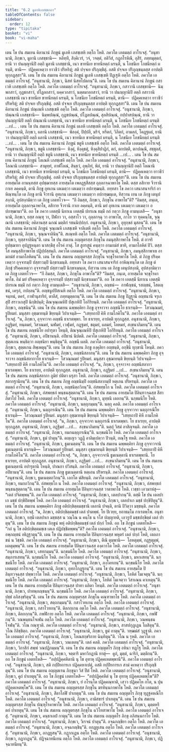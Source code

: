 ```yaml
---
title: "6.2 มูลาทิเภสชฺชกถา"
tableOfContents: false
sidebar:
  order: 12
type: "tipitaka"
basket: "vi"
book: "vi-maha"
---
```



<DynamicBreadcrumb />

<Division number="263" book="vi-maha">

<Paragraph number="1203" book="vi-maha">
เตน โข ปน สมเยน คิลานานํ ภิกฺขูนํ มูเลหิ เภสชฺเชหิ อตฺโถ โหติ. ภควโต เอตมตฺถํ อาโรเจสุํ. “อนุชานามิ, ภิกฺขเว, มูลานิ เภสชฺชานิ—  หลิทฺทึ, สิงฺคิเวรํ, วจํ, วจตฺตํ, อติวิสํ, กฏุกโรหิณึ, อุสีรํ, ภทฺทมุตฺตกํ, ยานิ วา ปนญฺญานิปิ อตฺถิ มูลานิ เภสชฺชานิ, เนว ขาทนีเย ขาทนียตฺถํ ผรนฺติ, น โภชนีเย โภชนียตฺถํ ผรนฺติ, ตานิ—  ปฏิคฺคเหตฺวา ยาวชีวํ ปริหริตุํ; สติ ปจฺจเย ปริภุญฺชิตุํ. อสติ ปจฺจเย ปริภุญฺชนฺตสฺส อาปตฺติ ทุกฺกฏสฺสา”ติ.
</Paragraph>

<Paragraph number="1204" book="vi-maha">
เตน โข ปน สมเยน คิลานานํ ภิกฺขูนํ มูเลหิ เภสชฺเชหิ ปิฏฺเฐหิ อตฺโถ โหติ. ภควโต เอตมตฺถํ อาโรเจสุํ. “อนุชานามิ, ภิกฺขเว, นิสทํ นิสทโปตกนฺ”ติ.
</Paragraph>

<Paragraph number="1205" book="vi-maha">
เตน โข ปน สมเยน คิลานานํ ภิกฺขูนํ กสาเวหิ เภสชฺเชหิ อตฺโถ โหติ. ภควโต เอตมตฺถํ อาโรเจสุํ. “อนุชานามิ, ภิกฺขเว, กสาวานิ เภสชฺชานิ—  นิมฺพกสาวํ, กุฏชกสาวํ, ปโฏลกสาวํ, ผคฺควกสาวํ, นตฺตมาลกสาวํ, ยานิ วา ปนญฺญานิปิ อตฺถิ กสาวานิ เภสชฺชานิ เนว ขาทนีเย ขาทนียตฺถํ ผรนฺติ, น โภชนีเย โภชนียตฺถํ ผรนฺติ, ตานิ—  ปฏิคฺคเหตฺวา ยาวชีวํ ปริหริตุํ; สติ ปจฺจเย ปริภุญฺชิตุํ. อสติ ปจฺจเย ปริภุญฺชนฺตสฺส อาปตฺติ ทุกฺกฏสฺสา”ติ.
</Paragraph>

<Paragraph number="1206" book="vi-maha">
เตน โข ปน สมเยน คิลานานํ ภิกฺขูนํ ปณฺเณหิ เภสชฺเชหิ อตฺโถ โหติ. ภควโต เอตมตฺถํ อาโรเจสุํ. “อนุชานามิ, ภิกฺขเว, ปณฺณานิ เภสชฺชานิ—  นิมฺพปณฺณํ, กุฏชปณฺณํ, ปโฏลปณฺณํ, สุลสิปณฺณํ, กปฺปาสปณฺณํ, ยานิ วา ปนญฺญานิปิ อตฺถิ ปณฺณานิ เภสชฺชานิ, เนว ขาทนีเย ขาทนียตฺถํ ผรนฺติ, น โภชนีเย โภชนียตฺถํ ผรนฺติ …เป… .
</Paragraph>

<Paragraph number="1207" book="vi-maha">
เตน โข ปน สมเยน คิลานานํ ภิกฺขูนํ ผเลหิ เภสชฺเชหิ อตฺโถ โหติ. ภควโต เอตมตฺถํ อาโรเจสุํ. “อนุชานามิ, ภิกฺขเว, ผลานิ เภสชฺชานิ—  พิลงฺคํ, ปิปฺปลึ, มริจํ, หรีตกํ, วิภีตกํ, อามลกํ, โคฏฺฐผลํ, ยานิ วา ปนญฺญานิปิ อตฺถิ ผลานิ เภสชฺชานิ, เนว ขาทนีเย ขาทนียตฺถํ ผรนฺติ, น โภชนีเย โภชนียตฺถํ ผรนฺติ …เป… .
</Paragraph>

<Paragraph number="1208" book="vi-maha">
เตน โข ปน สมเยน คิลานานํ ภิกฺขูนํ ชตูหิ เภสชฺเชหิ อตฺโถ โหติ. ภควโต เอตมตฺถํ อาโรเจสุํ. “อนุชานามิ, ภิกฺขเว, ชตูนิ เภสชฺชานิ—  หิงฺคุํ, หิงฺคุชตุํ, หิงฺคุสิปาฏิกํ, ตกํ, ตกปตฺตึ, ตกปณฺณึ, สชฺชุลสํ, ยานิ วา ปนญฺญานิปิ อตฺถิ ชตูนิ เภสชฺชานิ, เนว ขาทนีเย ขาทนียตฺถํ ผรนฺติ …เป… .
</Paragraph>

<Paragraph number="1209" book="vi-maha">
เตน โข ปน สมเยน คิลานานํ ภิกฺขูนํ โลเณหิ เภสชฺเชหิ อตฺโถ โหติ. ภควโต เอตมตฺถํ อาโรเจสุํ. “อนุชานามิ, ภิกฺขเว, โลณานิ เภสชฺชานิ—  สามุทฺทํ, กาฬโลณํ, สินฺธวํ, อุพฺภิทํ, พิลํ, ยานิ วา ปนญฺญานิปิ อตฺถิ โลณานิ เภสชฺชานิ, เนว ขาทนีเย ขาทนียตฺถํ ผรนฺติ, น โภชนีเย โภชนียตฺถํ ผรนฺติ, ตานิ—  ปฏิคฺคเหตฺวา ยาวชีวํ ปริหริตุํ; สติ ปจฺจเย ปริภุญฺชิตุํ. อสติ ปจฺจเย ปริภุญฺชนฺตสฺส อาปตฺติ ทุกฺกฏสฺสา”ติ.
</Paragraph>

</Division>
<Division number="264" book="vi-maha">

<Paragraph number="1210" book="vi-maha">
เตน โข ปน สมเยน อายสฺมโต อานนฺทสฺส อุปชฺฌายสฺส อายสฺมโต เพลฏฺฐสีสสฺส ถุลฺลกจฺฉาพาโธ โหติ. ตสฺส ลสิกาย จีวรานิ กาเย ลคฺคนฺติ, ตานิ ภิกฺขู อุทเกน เตเมตฺวา เตเมตฺวา อปกฑฺฒนฺติ. อทฺทสา โข ภควา เสนาสนจาริกํ อาหิณฺฑนฺโต เต ภิกฺขู ตานิ จีวรานิ อุทเกน เตเมตฺวา เตเมตฺวา อปกฑฺฒนฺเต, ทิสฺวาน เยน เต ภิกฺขู เตนุปสงฺกมิ, อุปสงฺกมิตฺวา เต ภิกฺขู เอตทโวจ—  “กึ อิมสฺส, ภิกฺขเว, ภิกฺขุโน อาพาโธ”ติ? “อิมสฺส, ภนฺเต, อายสฺมโต ถุลฺลกจฺฉาพาโธ, ลสิกาย จีวรานิ กาเย ลคฺคนฺติ, ตานิ มยํ อุทเกน เตเมตฺวา เตเมตฺวา อปกฑฺฒามา”ติ. อถ โข ภควา เอตสฺมึ นิทาเน เอตสฺมึ ปกรเณ ธมฺมึ กถํ กตฺวา ภิกฺขู อามนฺเตสิ—  “อนุชานามิ, ภิกฺขเว, ยสฺส กณฺฑุ วา, ปิฬกา วา, อสฺสาโว วา, ถุลฺลกจฺฉุ วา อาพาโธ, กาโย วา ทุคฺคนฺโธ, จุณฺณานิ เภสชฺชานิ; อคิลานสฺส ฉกณํ มตฺติกํ รชนนิปฺปกฺกํ. อนุชานามิ, ภิกฺขเว, อุทุกฺขลํ มุสลนฺ”ติ.
</Paragraph>

<Paragraph number="1211" book="vi-maha">
เตน โข ปน สมเยน คิลานานํ ภิกฺขูนํ จุณฺเณหิ เภสชฺเชหิ จาลิเตหิ อตฺโถ โหติ. ภควโต เอตมตฺถํ อาโรเจสุํ. “อนุชานามิ, ภิกฺขเว, จุณฺณจาลินินฺ”ติ. สเณฺหหิ อตฺโถ โหติ. ภควโต เอตมตฺถํ อาโรเจสุํ. “อนุชานามิ, ภิกฺขเว, ทุสฺสจาลินินฺ”ติ.
</Paragraph>

<Paragraph number="1212" book="vi-maha">
เตน โข ปน สมเยน อญฺญตรสฺส ภิกฺขุโน อมนุสฺสิกาพาโธ โหติ. ตํ อาจริยุปชฺฌายา อุปฏฺฐหนฺตา นาสกฺขึสุ อโรคํ กาตุํ. โส สูกรสูนํ คนฺตฺวา อามกมํสํ ขาทิ, อามกโลหิตํ ปิวิ. ตสฺส โส อมนุสฺสิกาพาโธ ปฏิปฺปสฺสมฺภิ. ภควโต เอตมตฺถํ อาโรเจสุํ. “อนุชานามิ, ภิกฺขเว, อมนุสฺสิกาพาเธ อามกมํสํ อามกโลหิตนฺ”ติ.
</Paragraph>

</Division>
<Division number="265" book="vi-maha">

<Paragraph number="1213" book="vi-maha">
เตน โข ปน สมเยน อญฺญตรสฺส ภิกฺขุโน จกฺขุโรคาพาโธ โหติ. ตํ ภิกฺขู ปริคฺคเหตฺวา อุจฺจารมฺปิ ปสฺสาวมฺปิ นิกฺขาเมนฺติ. อทฺทสา โข ภควา เสนาสนจาริกํ อาหิณฺฑนฺโต เต ภิกฺขู ตํ ภิกฺขุํ ปริคฺคเหตฺวา อุจฺจารมฺปิ ปสฺสาวมฺปิ นิกฺขาเมนฺเต, ทิสฺวาน เยน เต ภิกฺขู เตนุปสงฺกมิ, อุปสงฺกมิตฺวา เต ภิกฺขู เอตทโวจ—  “กึ อิมสฺส, ภิกฺขเว, ภิกฺขุโน อาพาโธ”ติ? “อิมสฺส, ภนฺเต, อายสฺมโต จกฺขุโรคาพาโธ. อิมํ มยํ ปริคฺคเหตฺวา อุจฺจารมฺปิ ปสฺสาวมฺปิ นิกฺขาเมมา”ติ. อถ โข ภควา เอตสฺมึ นิทาเน เอตสฺมึ ปกรเณ ธมฺมึ กถํ กตฺวา ภิกฺขู อามนฺเตสิ—  “อนุชานามิ, ภิกฺขเว, อญฺชนํ—  กาฬญฺชนํ, รสญฺชนํ, โสตญฺชนํ, เครุกํ, กปลฺลนฺ”ติ. อญฺชนูปปิสเนหิ อตฺโถ โหติ. ภควโต เอตมตฺถํ อาโรเจสุํ. “อนุชานามิ, ภิกฺขเว, จนฺทนํ, ตครํ, กาฬานุสาริยํ, ตาลีสํ, ภทฺทมุตฺตกนฺ”ติ. เตน โข ปน สมเยน ภิกฺขู ปิฏฺฐานิ อญฺชนานิ จรุเกสุปิ สราวเกสุปิ นิกฺขิปนฺติ; ติณจุณฺเณหิปิ ปํสุเกหิปิ โอกิริยนฺติ. ภควโต เอตมตฺถํ อาโรเจสุํ. “อนุชานามิ, ภิกฺขเว, อญฺชนินฺ”ติ.
</Paragraph>

<Paragraph number="1214" book="vi-maha">
เตน โข ปน สมเยน ฉพฺพคฺคิยา ภิกฺขู อุจฺจาวจา อญฺชนิโย ธาเรนฺติ—  โสวณฺณมยํ, รูปิยมยํ. มนุสฺสา อุชฺฌายนฺติ ขิยฺยนฺติ วิปาเจนฺติ—  “เสยฺยถาปิ คิหี กามโภคิโน”ติ. ภควโต เอตมตฺถํ อาโรเจสุํ. “น, ภิกฺขเว, อุจฺจาวจา อญฺชนี ธาเรตพฺพา. โย ธาเรยฺย, อาปตฺติ ทุกฺกฏสฺส. อนุชานามิ, ภิกฺขเว, อฏฺฐิมยํ, ทนฺตมยํ, วิสาณมยํ, นฬมยํ, เวฬุมยํ, กฏฺฐมยํ, ชตุมยํ, ผลมยํ, โลหมยํ, สงฺขนาภิมยนฺ”ติ.
</Paragraph>

<Paragraph number="1215" book="vi-maha">
เตน โข ปน สมเยน อญฺชนิโย อปารุตา โหนฺติ, ติณจุณฺเณหิปิ ปํสุเกหิปิ โอกิริยนฺติ. ภควโต เอตมตฺถํ อาโรเจสุํ. “อนุชานามิ, ภิกฺขเว, อปิธานนฺติ. อปิธานํ นิปตติ. ภควโต เอตมตฺถํ อาโรเจสุํ. “อนุชานามิ, ภิกฺขเว, สุตฺตเกน พนฺธิตฺวา อญฺชนิยา พนฺธิตุนฺ”ติ. อญฺชนี ผลติ. ภควโต เอตมตฺถํ อาโรเจสุํ. “อนุชานามิ, ภิกฺขเว, สุตฺตเกน สิพฺเพตุนฺ”ติ.
</Paragraph>

<Paragraph number="1216" book="vi-maha">
เตน โข ปน สมเยน ภิกฺขู องฺคุลิยา อญฺชนฺติ, อกฺขีนิ ทุกฺขานิ โหนฺติ. ภควโต เอตมตฺถํ อาโรเจสุํ. “อนุชานามิ, ภิกฺขเว, อญฺชนิสลากนฺ”ติ.
</Paragraph>

<Paragraph number="1217" book="vi-maha">
เตน โข ปน สมเยน ฉพฺพคฺคิยา ภิกฺขู อุจฺจาวจา อญฺชนิสลากาโย ธาเรนฺติ—  โสวณฺณมยํ รูปิยมยํ. มนุสฺสา อุชฺฌายนฺติ ขิยฺยนฺติ วิปาเจนฺติ—  “เสยฺยถาปิ คิหี กามโภคิโน”ติ. ภควโต เอตมตฺถํ อาโรเจสุํ. “น, ภิกฺขเว, อุจฺจาวจา อญฺชนิสลากา ธาเรตพฺพา. โย ธาเรยฺย, อาปตฺติ ทุกฺกฏสฺส. อนุชานามิ, ภิกฺขเว, อฏฺฐิมยํ …เป…  สงฺขนาภิมยนฺ”ติ.
</Paragraph>

<Paragraph number="1218" book="vi-maha">
เตน โข ปน สมเยน อญฺชนิสลากา ภูมิยํ ปติตา ผรุสา โหติ. ภควโต เอตมตฺถํ อาโรเจสุํ. “อนุชานามิ, ภิกฺขเว, สลากฐานิยนฺ”ติ.
</Paragraph>

<Paragraph number="1219" book="vi-maha">
เตน โข ปน สมเยน ภิกฺขู อญฺชนิมฺปิ อญฺชนิสลากมฺปิ หตฺเถน ปริหรนฺติ. ภควโต เอตมตฺถํ อาโรเจสุํ. “อนุชานามิ, ภิกฺขเว, อญฺชนิตฺถวิกนฺ”ติ. อํสพทฺธโก น โหติ. ภควโต เอตมตฺถํ อาโรเจสุํ. “อนุชานามิ, ภิกฺขเว, อํสพทฺธกํ พนฺธนสุตฺตกนฺ”ติ.
</Paragraph>

</Division>
<Division number="266" book="vi-maha">

<Paragraph number="1220" book="vi-maha">
เตน โข ปน สมเยน อายสฺมโต ปิลินฺทวจฺฉสฺส สีสาภิตาโป โหติ. ภควโต เอตมตฺถํ อาโรเจสุํ. “อนุชานามิ, ภิกฺขเว, มุทฺธนิ เตลกนฺ”ติ. นกฺขมนิโย โหติ. ภควโต เอตมตฺถํ อาโรเจสุํ. “อนุชานามิ, ภิกฺขเว, นตฺถุกมฺมนฺ”ติ. นตฺถุ คลติ. ภควโต เอตมตฺถํ อาโรเจสุํ. “อนุชานามิ, ภิกฺขเว, นตฺถุกรณินฺ”ติ.
</Paragraph>

<Paragraph number="1221" book="vi-maha">
เตน โข ปน สมเยน ฉพฺพคฺคิยา ภิกฺขู อุจฺจาวจา นตฺถุกรณิโย ธาเรนฺติ—  โสวณฺณมยํ รูปิยมยํ. มนุสฺสา อุชฺฌายนฺติ ขิยฺยนฺติ วิปาเจนฺติ—  “เสยฺยถาปิ คิหี กามโภคิโน”ติ. ภควโต เอตมตฺถํ อาโรเจสุํ. “น, ภิกฺขเว, อุจฺจาวจา นตฺถุกรณี ธาเรตพฺพา. โย ธาเรยฺย, อาปตฺติ ทุกฺกฏสฺส. อนุชานามิ, ภิกฺขเว, อฏฺฐิมยํ …เป…  สงฺขนาภิมยนฺ”ติ. นตฺถุํ วิสมํ อาสิญฺจนฺติ. ภควโต เอตมตฺถํ อาโรเจสุํ. “อนุชานามิ, ภิกฺขเว, ยมกนตฺถุกรณินฺ”ติ. นกฺขมนิโย โหติ. ภควโต เอตมตฺถํ อาโรเจสุํ. “อนุชานามิ, ภิกฺขเว, ธูมํ ปาตุนฺ”ติ. ตญฺเญว วฏฺฏึ อาลิมฺเปตฺวา ปิวนฺติ, กณฺโฐ ทหติ. ภควโต เอตมตฺถํ อาโรเจสุํ. “อนุชานามิ, ภิกฺขเว, ธูมเนตฺตนฺ”ติ.
</Paragraph>

<Paragraph number="1222" book="vi-maha">
เตน โข ปน สมเยน ฉพฺพคฺคิยา ภิกฺขู อุจฺจาวจานิ ธูมเนตฺตานิ ธาเรนฺติ—  โสวณฺณมยํ รูปิยมยํ. มนุสฺสา อุชฺฌายนฺติ ขิยฺยนฺติ วิปาเจนฺติ—  “เสยฺยถาปิ คิหี กามโภคิโน”ติ. ภควโต เอตมตฺถํ อาโรเจสุํ. “น, ภิกฺขเว, อุจฺจาวจานิ ธูมเนตฺตานิ ธาเรตพฺพานิ. โย ธาเรยฺย, อาปตฺติ ทุกฺกฏสฺส. อนุชานามิ, ภิกฺขเว, อฏฺฐิมยํ …เป…  สงฺขนาภิมยนฺ”ติ.
</Paragraph>

<Paragraph number="1223" book="vi-maha">
เตน โข ปน สมเยน ธูมเนตฺตานิ อปารุตานิ โหนฺติ, ปาณกา ปวิสนฺติ. ภควโต เอตมตฺถํ อาโรเจสุํ. “อนุชานามิ, ภิกฺขเว, อปิธานนฺ”ติ.
</Paragraph>

<Paragraph number="1224" book="vi-maha">
เตน โข ปน สมเยน ภิกฺขู ธูมเนตฺตานิ หตฺเถน ปริหรนฺติ. ภควโต เอตมตฺถํ อาโรเจสุํ. “อนุชานามิ, ภิกฺขเว, ธูมเนตฺตถวิกนฺ”ติ. เอกโต ฆํสิยนฺติ. ภควโต เอตมตฺถํ อาโรเจสุํ. “อนุชานามิ, ภิกฺขเว, ยมกถวิกนฺ”ติ. อํสพทฺธโก น โหติ. ภควโต เอตมตฺถํ อาโรเจสุํ. “อนุชานามิ, ภิกฺขเว, อํสพทฺธกํ พนฺธนสุตฺตกนฺ”ติ.
</Paragraph>

</Division>
<Division number="267" book="vi-maha">

<Paragraph number="1225" book="vi-maha">
เตน โข ปน สมเยน อายสฺมโต ปิลินฺทวจฺฉสฺส วาตาพาโธ โหติ. เวชฺชา เอวมาหํสุ—  “เตลํ ปจิตพฺพนฺ”ติ. ภควโต เอตมตฺถํ อาโรเจสุํ. “อนุชานามิ, ภิกฺขเว, เตลปากนฺ”ติ. ตสฺมึ โข ปน เตลปาเก มชฺชํ ปกฺขิปิตพฺพํ โหติ. ภควโต เอตมตฺถํ อาโรเจสุํ. “อนุชานามิ, ภิกฺขเว, เตลปาเก มชฺชํ ปกฺขิปิตุนฺ”ติ.
</Paragraph>

<Paragraph number="1226" book="vi-maha">
เตน โข ปน สมเยน ฉพฺพคฺคิยา ภิกฺขู อติปกฺขิตฺตมชฺชานิ เตลานิ ปจนฺติ, ตานิ ปิวิตฺวา มชฺชนฺติ. ภควโต เอตมตฺถํ อาโรเจสุํ. “น, ภิกฺขเว, อติปกฺขิตฺตมชฺชํ เตลํ ปาตพฺพํ. โย ปิเวยฺย, ยถาธมฺโม กาเรตพฺโพ. อนุชานามิ, ภิกฺขเว, ยสฺมึ เตลปาเก มชฺชสฺส น วณฺโณ น คนฺโธ น รโส ปญฺญายติ, เอวรูปํ มชฺชปกฺขิตฺตํ เตลํ ปาตุนฺ”ติ.
</Paragraph>

<Paragraph number="1227" book="vi-maha">
เตน โข ปน สมเยน ภิกฺขูนํ พหุํ อติปกฺขิตฺตมชฺชํ เตลํ ปกฺกํ โหติ. อถ โข ภิกฺขูนํ เอตทโหสิ—  “กถํ นุ โข อติปกฺขิตฺตมชฺเช เตเล ปฏิปชฺชิตพฺพนฺ”ติ? ภควโต เอตมตฺถํ อาโรเจสุํ. “อนุชานามิ, ภิกฺขเว, อพฺภญฺชนํ อธิฏฺฐาตุนฺ”ติ.
</Paragraph>

<Paragraph number="1228" book="vi-maha">
เตน โข ปน สมเยน อายสฺมโต ปิลินฺทวจฺฉสฺส พหุตรํ เตลํ ปกฺกํ โหติ, เตลภาชนํ น วิชฺชติ. ภควโต เอตมตฺถํ อาโรเจสุํ. “อนุชานามิ, ภิกฺขเว, ตีณิ ตุมฺพานิ—  โลหตุมฺพํ, กฏฺฐตุมฺพํ, ผลตุมฺพนฺ”ติ.
</Paragraph>

<Paragraph number="1229" book="vi-maha">
เตน โข ปน สมเยน อายสฺมโต ปิลินฺทวจฺฉสฺส องฺควาโต โหติ. ภควโต เอตมตฺถํ อาโรเจสุํ. “อนุชานามิ, ภิกฺขเว, เสทกมฺมนฺ”ติ. นกฺขมนิโย โหติ. ภควโต เอตมตฺถํ อาโรเจสุํ. “อนุชานามิ, ภิกฺขเว, สมฺภารเสทนฺ”ติ. นกฺขมนิโย โหติ. ภควโต เอตมตฺถํ อาโรเจสุํ. “อนุชานามิ, ภิกฺขเว, มหาเสทนฺ”ติ. นกฺขมนิโย โหติ. ภควโต เอตมตฺถํ อาโรเจสุํ. “อนุชานามิ, ภิกฺขเว, ภงฺโคทกนฺ”ติ. นกฺขมนิโย โหติ. ภควโต เอตมตฺถํ อาโรเจสุํ. “อนุชานามิ, ภิกฺขเว, อุทกโกฏฺฐกนฺ”ติ.
</Paragraph>

<Paragraph number="1230" book="vi-maha">
เตน โข ปน สมเยน อายสฺมโต ปิลินฺทวจฺฉสฺส ปพฺพวาโต โหติ. ภควโต เอตมตฺถํ อาโรเจสุํ. “อนุชานามิ, ภิกฺขเว, โลหิตํ โมเจตุนฺ”ติ. นกฺขมนิโย โหติ. ภควโต เอตมตฺถํ อาโรเจสุํ. “อนุชานามิ, ภิกฺขเว, โลหิตํ โมเจตฺวา วิสาเณน คาเหตุนฺ”ติ.
</Paragraph>

<Paragraph number="1231" book="vi-maha">
เตน โข ปน สมเยน อายสฺมโต ปิลินฺทวจฺฉสฺส ปาทา ผลิตา โหนฺติ. ภควโต เอตมตฺถํ อาโรเจสุํ. “อนุชานามิ, ภิกฺขเว, ปาทพฺภญฺชนนฺ”ติ. นกฺขมนิโย โหติ. ภควโต เอตมตฺถํ อาโรเจสุํ. “อนุชานามิ, ภิกฺขเว, ปชฺชํ อภิสงฺขริตุนฺ”ติ.
</Paragraph>

<Paragraph number="1232" book="vi-maha">
เตน โข ปน สมเยน อญฺญตรสฺส ภิกฺขุโน คณฺฑาพาโธ โหติ. ภควโต เอตมตฺถํ อาโรเจสุํ. “อนุชานามิ, ภิกฺขเว, สตฺถกมฺมนฺ”ติ. กสาโวทเกน อตฺโถ โหติ. ภควโต เอตมตฺถํ อาโรเจสุํ. “อนุชานามิ, ภิกฺขเว, กสาโวทกนฺ”ติ. ติลกกฺเกน อตฺโถ โหติ. ภควโต เอตมตฺถํ อาโรเจสุํ. “อนุชานามิ, ภิกฺขเว, ติลกกฺกนฺ”ติ. กพฬิกาย อตฺโถ โหติ. ภควโต เอตมตฺถํ อาโรเจสุํ. “อนุชานามิ, ภิกฺขเว, กพฬิกนฺ”ติ. วณพนฺธนโจเฬน อตฺโถ โหติ. ภควโต เอตมตฺถํ อาโรเจสุํ. “อนุชานามิ, ภิกฺขเว, วณพนฺธนโจฬนฺ”ติ. วโณ กณฺฑุวติ. ภควโต เอตมตฺถํ อาโรเจสุํ. “อนุชานามิ, ภิกฺขเว, สาสปกุฏฺเฏน โผสิตุนฺ”ติ. วโณ กิลิชฺชิตฺถ. ภควโต เอตมตฺถํ อาโรเจสุํ. “อนุชานามิ, ภิกฺขเว, ธูมํ กาตุนฺ”ติ. วฑฺฒมํสํ วุฏฺฐาติ. ภควโต เอตมตฺถํ อาโรเจสุํ. “อนุชานามิ, ภิกฺขเว, โลณสกฺขริกาย ฉินฺทิตุนฺ”ติ. วโณ น รุหติ. ภควโต เอตมตฺถํ อาโรเจสุํ. “อนุชานามิ, ภิกฺขเว, วณเตลนฺ”ติ. เตลํ คลติ. ภควโต เอตมตฺถํ อาโรเจสุํ. “อนุชานามิ, ภิกฺขเว, วิกาสิกํ สพฺพํ วณปฏิกมฺมนฺ”ติ.
</Paragraph>

</Division>
<Division number="268" book="vi-maha">

<Paragraph number="1233" book="vi-maha">
เตน โข ปน สมเยน อญฺญตโร ภิกฺขุ อหินา ทฏฺโฐ โหติ. ภควโต เอตมตฺถํ อาโรเจสุํ. “อนุชานามิ, ภิกฺขเว, จตฺตาริ มหาวิกฏานิ ทาตุํ—  คูถํ, มุตฺตํ, ฉาริกํ, มตฺติกนฺ”ติ. อถ โข ภิกฺขูนํ เอตทโหสิ—  “อปฺปฏิคฺคหิตานิ นุ โข อุทาหุ ปฏิคฺคเหตพฺพานี”ติ. ภควโต เอตมตฺถํ อาโรเจสุํ. “อนุชานามิ, ภิกฺขเว, สติ กปฺปิยการเก ปฏิคฺคหาเปตุํ, อสติ กปฺปิยการเก สามํ คเหตฺวา ปริภุญฺชิตุนฺ”ติ.
</Paragraph>

<Paragraph number="1234" book="vi-maha">
เตน โข ปน สมเยน อญฺญตเรน ภิกฺขุนา วิสํ ปีตํ โหติ. ภควโต เอตมตฺถํ อาโรเจสุํ. “อนุชานามิ, ภิกฺขเว, คูถํ ปาเยตุนฺ”ติ. อถ โข ภิกฺขูนํ เอตทโหสิ—  “อปฺปฏิคฺคหิตํ นุ โข อุทาหุ ปฏิคฺคเหตพฺโพ”ติ? ภควโต เอตมตฺถํ อาโรเจสุํ. “อนุชานามิ, ภิกฺขเว, ยํ กโรนฺโต ปฏิคฺคณฺหาติ, เสฺวว ปฏิคฺคโห กโต, น ปุน ปฏิคฺคเหตพฺโพ”ติ.
</Paragraph>

</Division>
<Division number="269" book="vi-maha">

<Paragraph number="1235" book="vi-maha">
เตน โข ปน สมเยน อญฺญตรสฺส ภิกฺขุโน ฆรทินฺนกาพาโธ โหติ. ภควโต เอตมตฺถํ อาโรเจสุํ. “อนุชานามิ, ภิกฺขเว, สีตาโลฬึ ปาเยตุนฺ”ติ.
</Paragraph>

<Paragraph number="1236" book="vi-maha">
เตน โข ปน สมเยน อญฺญตโร ภิกฺขุ ทุฏฺฐคหณิโก โหติ. ภควโต เอตมตฺถํ อาโรเจสุํ. “อนุชานามิ, ภิกฺขเว, อามิสขารํ ปาเยตุนฺ”ติ.
</Paragraph>

<Paragraph number="1237" book="vi-maha">
เตน โข ปน สมเยน อญฺญตรสฺส ภิกฺขุโน ปณฺฑุโรคาพาโธ โหติ. ภควโต เอตมตฺถํ อาโรเจสุํ. “อนุชานามิ, ภิกฺขเว, มุตฺตหรีตกํ ปาเยตุนฺ”ติ.
</Paragraph>

<Paragraph number="1238" book="vi-maha">
เตน โข ปน สมเยน อญฺญตรสฺส ภิกฺขุโน ฉวิโทสาพาโธ โหติ. ภควโต เอตมตฺถํ อาโรเจสุํ. “อนุชานามิ, ภิกฺขเว, คนฺธาเลปํ กาตุนฺ”ติ.
</Paragraph>

<Paragraph number="1239" book="vi-maha">
เตน โข ปน สมเยน อญฺญตโร ภิกฺขุ อภิสนฺนกาโย โหติ. ภควโต เอตมตฺถํ อาโรเจสุํ. “อนุชานามิ, ภิกฺขเว, วิเรจนํ ปาตุนฺ”ติ. อจฺฉกญฺชิยา อตฺโถ โหติ. ภควโต เอตมตฺถํ อาโรเจสุํ. “อนุชานามิ, ภิกฺขเว, อจฺฉกญฺชินฺ”ติ. อกฏยูเสน อตฺโถ โหติ. ภควโต เอตมตฺถํ อาโรเจสุํ. “อนุชานามิ, ภิกฺขเว, อกฏยูสนฺ”ติ. กฏากเฏน อตฺโถ โหติ. ภควโต เอตมตฺถํ อาโรเจสุํ. “อนุชานามิ, ภิกฺขเว, กฏากฏนฺ”ติ. ปฏิจฺฉาทนีเยน อตฺโถ โหติ. ภควโต เอตมตฺถํ อาโรเจสุํ. “อนุชานามิ, ภิกฺขเว, ปฏิจฺฉาทนียนฺ”ติ.
</Paragraph>
</Division>